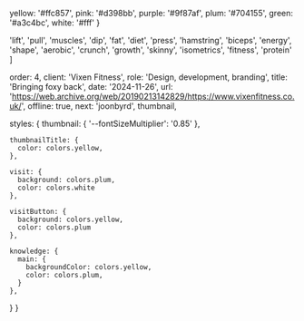 
  yellow: '#ffc857',
  pink: '#d398bb',
  purple: '#9f87af',
  plum: '#704155',
  green: '#a3c4bc',
  white: '#fff'
}

  'lift',
  'pull',
  'muscles',
  'dip',
  'fat',
  'diet',
  'press',
  'hamstring',
  'biceps',
  'energy',
  'shape',
  'aerobic',
  'crunch',
  'growth',
  'skinny',
  'isometrics',
  'fitness',
  'protein'
]

  order: 4,
  client: 'Vixen Fitness',
  role: 'Design, development, branding',
  title: 'Bringing foxy back',
  date: '2024-11-26',
  url: 'https://web.archive.org/web/20190213142829/https://www.vixenfitness.co.uk/',
  offline: true,
  next: 'joonbyrd',
  thumbnail,

  styles: {
    thumbnail: {
      '--fontSizeMultiplier': '0.85'
    },

    thumbnailTitle: {
      color: colors.yellow,
    },

    visit: {
      background: colors.plum,
      color: colors.white
    },

    visitButton: {
      background: colors.yellow,
      color: colors.plum
    },

    knowledge: {
      main: {
        backgroundColor: colors.yellow,
        color: colors.plum,
      }
    },
  }
}
